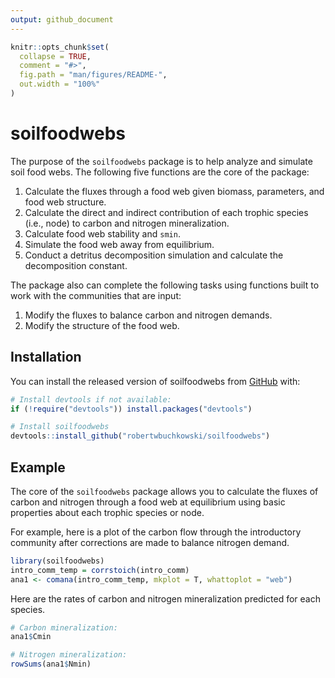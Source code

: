 ```yaml
---
output: github_document
---
```


<!-- README.md is generated from README.Rmd. Please edit that file -->

```r
knitr::opts_chunk$set(
  collapse = TRUE,
  comment = "#>",
  fig.path = "man/figures/README-",
  out.width = "100%"
)
```

# soilfoodwebs

<!-- badges: start -->
<!-- badges: end -->

The purpose of the `soilfoodwebs` package is to help analyze and simulate soil food webs. The following five functions are the core of the package:

1. Calculate the fluxes through a food web given biomass, parameters, and food web structure.
1. Calculate the direct and indirect contribution of each trophic species (i.e., node) to carbon and nitrogen mineralization.
1. Calculate food web stability and `smin`.
1. Simulate the food web away from equilibrium.
1. Conduct a detritus decomposition simulation and calculate the decomposition constant.

The package also can complete the following tasks using functions built to work with the communities that are input:

1. Modify the fluxes to balance carbon and nitrogen demands.
1. Modify the structure of the food web.

## Installation

You can install the released version of soilfoodwebs from [GitHub](https://github.com/) with:

``` r
# Install devtools if not available:
if (!require("devtools")) install.packages("devtools")

# Install soilfoodwebs
devtools::install_github("robertwbuchkowski/soilfoodwebs")
```
## Example

The core of the `soilfoodwebs` package allows you to calculate the fluxes of carbon and nitrogen through a food web at equilibrium using basic properties about each trophic species or node.

For example, here is a plot of the carbon flow through the introductory community after corrections are made to balance nitrogen demand.

```r
library(soilfoodwebs)
intro_comm_temp = corrstoich(intro_comm)
ana1 <- comana(intro_comm_temp, mkplot = T, whattoplot = "web")
```

Here are the rates of carbon and nitrogen mineralization predicted for each species.

```r
# Carbon mineralization:
ana1$Cmin

# Nitrogen mineralization:
rowSums(ana1$Nmin)
```
